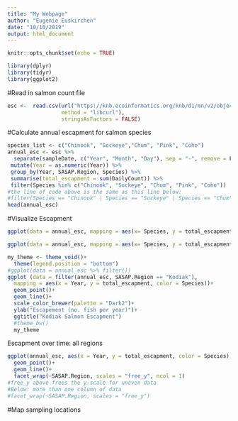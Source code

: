 ```yaml
---
title: "My Webpage"
author: "Eugenie Euskirchen"
date: "10/10/2019"
output: html_document
---
```


```r
knitr::opts_chunk$set(echo = TRUE)
```

```r
library(dplyr)
library(tidyr)
library(ggplot2)
```


#Read in salmon count file

```r
esc <-  read.csv(url("https://knb.ecoinformatics.org/knb/d1/mn/v2/object/urn%3Auuid%3Af119a05b-bbe7-4aea-93c6-85434dcb1c5e", 
                 method = "libcurl"),
                 stringsAsFactors = FALSE)
```

#Calculate annual escapment for salmon species

```r
species_list <- c("Chinook", "Sockeye","Chum", "Pink", "Coho")
annual_esc <- esc %>% 
  separate(sampleDate, c("Year", "Month", "Day"), sep = "-", remove = F) %>% 
 mutate(Year = as.numeric(Year)) %>% 
 group_by(Year, SASAP.Region, Species) %>% 
 summarise(total_escapment = sum(DailyCount)) %>% 
 filter(Species %in% c("Chinook", "Sockeye", "Chum", "Pink", "Coho")) 
#the line of code above is the same as this line below:
#filter(Species == "Chinook" | Species == "Sockeye" | Species == "Chum" etc.)
head(annual_esc)
```

#Visualize Escapment
```r
ggplot(data = annual_esc, mapping = aes(x= Species, y = total_escapment,))+ geom_col( fill = "blue")
```

```r
ggplot(data = annual_esc, mapping = aes(x= Species, y = total_escapment, fill = SASAP.Region))+ geom_col()
```
```r
my_theme <- theme_void()+
  theme(legend.position = "bottom")
#ggplot(data = annual_esc %>% filter())
ggplot (data = filter(annual_esc, SASAP.Region == "Kodiak"),
  mapping = aes(x = Year, y = total_escapment, color = Species))+
  geom_point()+
  geom_line()+
  scale_color_brewer(palette = "Dark2")+
  ylab("Escapement (no. fish per year)")+
  ggtitle("Kodiak Salmon Escapment")
  #theme_bw()
  my_theme
```
Escapment over time: all regions
```r
ggplot(annual_esc, aes(x = Year, y = total_escapment, color = Species))+
  geom_point()+
  geom_line()+
  facet_wrap(~SASAP.Region, scales = "free_y", ncol = 1)
#free_y above frees the y-scale for uneven data
#Below: more than one column of data
#facet_wrap(~SASAP.Region, scales = "free_y")

```

#Map sampling locations











